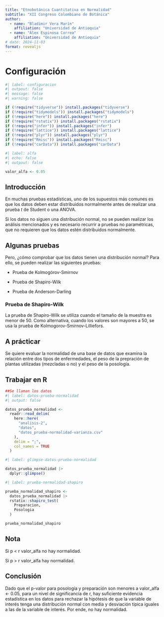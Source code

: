```yaml
---
title: "Etnobotánica Cuantitativa en Normalidad"
subtitle: "XII Congreso Colombiano de Botánica"
author:
  - name: "Bladimir Vera Marín"
    affiliation: "Universidad de Antioquia"
  - name: "Álex Espinosa Correa"
    affiliation: "Universidad de Antioquia"
# date: 2024-11-03
format: revealjs
---
```


# Configuración

```r
#| label: configuracion
#| outpout: false
#| message: false
#| warning: false

if (!require("tidyverse")) install.packages("tidyverse")
if (!require("tidymodels")) install.packages("tidymodels")
if (!require("here")) install.packages("here")
if (!require("rstatix")) install.packages("rstatix")
if (!require("infer")) install.packages("infer")
if (!require("lattice")) install.packages("lattice")
if (!require("plyr")) install.packages("plyr")
if (!require("Rmisc")) install.packages("Rmisc")
if (!require("carData")) install.packages("carData")
```

```r
#| label: alfa
#| echo: false
#| outpout: false

valor_alfa <- 0.05
```

## Introducción

En muchas pruebas estadísticas, uno de los supuestos más comunes es que los datos deben estar distribuidos normalmente antes de realizar una prueba *t* de Student o una ANOVA.

Si los datos no siguen una distribución normal, no se pueden realizar los análisis mencionados y es necesario recurrir a pruebas no paramétricas, que no requieren que los datos estén distribuidos normalmente.

## Algunas pruebas

Pero, ¿cómo comprobar que los datos tienen una distribución normal? Para ello, se pueden realizar las siguientes pruebas:

-   Prueba de Kolmogórov-Smirnov

-   Prueba de Shapiro-Wilk

-   Prueba de Anderson-Darling

### Prueba de Shapiro-Wilk

La prueba de Shapiro-Wilk se utiliza cuando el tamaño de la muestra es menor de 50. Como alternativa, cuando los valores son mayores a 50, se usa la prueba de Kolmogorov-Smirnov-Lilliefors.

## A prácticar

Se quiere evaluar la normalidad de una base de datos que examina la relación entre dos tipos de enfermedades, el peso de la prepración de plantas utilizadas (mezcladas o no) y el peso de la posología.

## Trabajar en R

```r
##Se llaman los datos
#| label: datos-prueba-normalidad
#| output: false

datos_prueba_normalidad <-
  readr::read_delim(
    here::here(
      "analisis-2",
      "datos",
      "datos_prueba-normalidad-varianza.csv"
    ),
    delim = ";",
    col_names = TRUE
  )
```

```r
#| label: glimpse-datos-prueba-normalidad

datos_prueba_normalidad |>
  dplyr::glimpse()
```

```r
#| label: prueba-normalidad-shapiro

prueba_normalidad_shapiro <- 
  datos_prueba_normalidad |>
  rstatix::shapiro_test(
    Preparacion,
    Posologia
  )

prueba_normalidad_shapiro
```

## Nota

Si p \< r valor_alfa no hay normalidad.

Si p \> r valor_alfa hay normalidad.

## Conclusión

Dado que el p-valor para posología y preparación son menores a valor_alfa \<- 0.05, para un nivel de significancia de r, hay suficiente evidencia estadística en los datos para rechazar la hipótesis de que la variable de interés tenga una distribución normal con media y desviación típica iguales a las de la variable de interés. Por ende, no hay normalidad.
